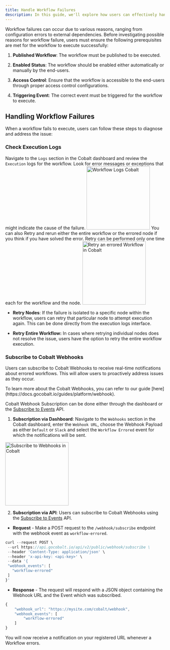 ```yaml
---
title: Handle Workflow Failures
description: In this guide, we'll explore how users can effectively handle workflow failures within the Cobalt platform.
---
```

Workflow failures can occur due to various reasons, ranging from configuration errors to external dependencies. Before investigating possible reasons for workflow failure, users must ensure the following prerequisites are met for the workflow to execute successfully:

1. **Published Workflow**: The workflow must be published to be executed.

2. **Enabled Status**: The workflow should be enabled either automatically or manually by the end-users.

3. **Access Control**: Ensure that the workflow is accessible to the end-users through proper access control configurations.

4. **Triggering Event**: The correct event must be triggered for the workflow to execute.

## Handling Workflow Failures

When a workflow fails to execute, users can follow these steps to diagnose and address the issue:

### Check Execution Logs 

Navigate to the `Logs` section in the Cobalt dashboard and review the `Execution` logs for the workflow. Look for error messages or exceptions that might indicate the cause of the failure.
<img height="200" src="/images/implementation/workflow-logs.png" alt="Workflow Logs Cobalt"/>
You can also Retry and rerun either the entire workflow or the errored node if you think if you have solved the error.
<Info>
Retry can be performed only one time each for the workflow and the node.
</Info>
<img height="200" src="/images/Guides/Platform/workflow-logs-retry.png" alt="Retry an errored Workflow in Cobalt"/>

- **Retry Nodes**: If the failure is isolated to a specific node within the workflow, users can retry that particular node to attempt execution again. This can be done directly from the execution logs interface.

- **Retry Entire Workflow:** In cases where retrying individual nodes does not resolve the issue, users have the option to retry the entire workflow execution. 

### Subscribe to Cobalt Webhooks

Users can subscribe to Cobalt Webhooks to receive real-time notifications about errored workflows. This will allow users to proactively address issues as they occur.

<Tip>
To learn more about the Cobalt Webhooks, you can refer to our guide [here](https://docs.gocobalt.io/guides/platform/webhook).
</Tip>

Cobalt Webhook Subscription can be done either through the dashboard or the [Subscribe to Events](https://docs.gocobalt.io/api-reference/webhooks/subscribe-webhook-event) API.

1. **Subscription via Dashboard**: Navigate to the `Webhooks` section in the Cobalt dashboard, enter the `Webhook URL`, choose the Webhook Payload as either `Default` or `Slack` and select the `Workflow Errored` event for which the notifications will be sent.
<img height="200" src="/images/implementation/webhook-subscribe.png" alt="Subscribe to Webhooks in Cobalt"/>

2. **Subscription via API**: Users can subscribe to Cobalt Webhooks using the [Subscribe to Events](https://docs.gocobalt.io/api-reference/webhooks/subscribe-webhook-event) API.
 - **Request** - Make a POST request to the `/webhook/subscribe` endpoint with the webhook event as `workflow-errored`.
 ``` JavaScript cURL
 curl --request POST \
  --url https://api.gocobalt.io/api/v2/public/webhook/subscribe \
  --header 'Content-Type: application/json' \
  --header 'x-api-key: <api-key>' \
  --data '{
  "webhook_events": [
    "workflow-errored"
  ]
}'
```
 - **Response** - The request will respond with a JSON object containing the Webhook URL and the Event which was subscribed.
``` JavaScript 200
{
    "webhook_url": "https://mysite.com/cobalt/webhook",
    "webhook_events": [
        "workflow-errored"
    ]
}
```
You will now receive a notification on your registered URL whenever a Workflow errors.


